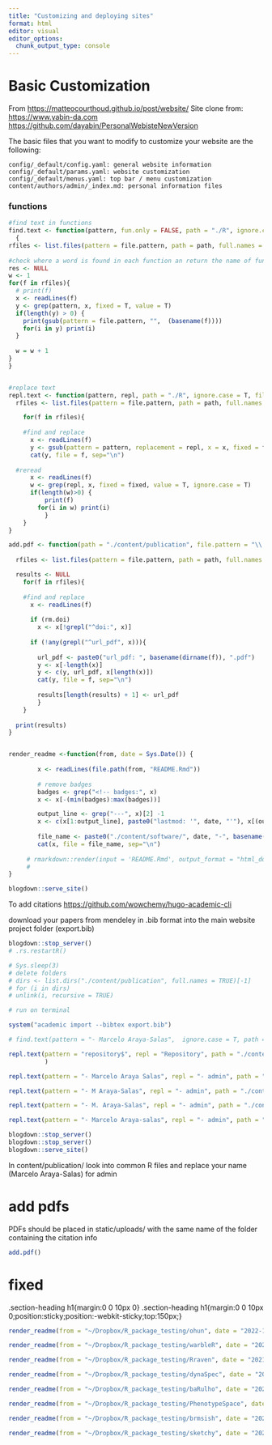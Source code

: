 ```yaml
---
title: "Customizing and deploying sites"
format: html
editor: visual
editor_options: 
  chunk_output_type: console
---
```


# Basic Customization

From <https://matteocourthoud.github.io/post/website/> Site clone from: <https://www.yabin-da.com> <https://github.com/dayabin/PersonalWebisteNewVersion>

The basic files that you want to modify to customize your website are the following:

    config/_default/config.yaml: general website information
    config/_default/params.yaml: website customization
    config/_default/menus.yaml: top bar / menu customization
    content/authors/admin/_index.md: personal information files

### functions

```r

#find text in functions
find.text <- function(pattern, fun.only = FALSE, path = "./R", ignore.case = T, file.pattern = "\\.md$")
  {
rfiles <- list.files(pattern = file.pattern, path = path, full.names = T, all.files = T, recursive = TRUE)
  
#check where a word is found in each function an return the name of function where it was found and the time
res <- NULL
w <- 1
for(f in rfiles){
  # print(f)
  x <- readLines(f)
  y <- grep(pattern, x, fixed = T, value = T)
  if(length(y) > 0) {
    print(gsub(pattern = file.pattern, "",  (basename(f)))) 
    for(i in y) print(i)
  }
  
  w = w + 1
}
}


#replace text
repl.text <- function(pattern, repl, path = "./R", ignore.case = T, file.pattern = "\\.md$", fixed = FALSE){
  rfiles <- list.files(pattern = file.pattern, path = path, full.names = T, all.files = T, recursive = TRUE)

    for(f in rfiles){
  
    #find and replace
      x <- readLines(f)
      y <- gsub(pattern = pattern, replacement = repl, x = x, fixed = fixed)
      cat(y, file = f, sep="\n")
  
  #reread
      x <- readLines(f)
      w <- grep(repl, x, fixed = fixed, value = T, ignore.case = T)
      if(length(w)>0) {
          print(f) 
        for(i in w) print(i)
          }
    }
}

add.pdf <- function(path = "./content/publication", file.pattern = "\\.md$", rm.doi = TRUE){
  
  rfiles <- list.files(pattern = file.pattern, path = path, full.names = T, all.files = T, recursive = TRUE)

  results <- NULL
    for(f in rfiles){
  
    #find and replace
      x <- readLines(f)
      
      if (rm.doi)
        x <- x[!grepl("^doi:", x)]
      
      if (!any(grepl("^url_pdf", x))){
        
        url_pdf <- paste0("url_pdf: ", basename(dirname(f)), ".pdf")
        y <- x[-length(x)]
        y <- c(y, url_pdf, x[length(x)])
        cat(y, file = f, sep="\n")
        
        results[length(results) + 1] <- url_pdf
        }
    }
  
  print(results)
}


render_readme <-function(from, date = Sys.Date()) {
  
        x <- readLines(file.path(from, "README.Rmd"))
      
        # remove badges
        badges <- grep("<!-- badges:", x)
        x <- x[-(min(badges):max(badges))]

        output_line <- grep("---", x)[2] -1
        x <- c(x[1:output_line], paste0("lastmod: '", date, "'"), x[(output_line +1):length(x)])
      
        file_name <- paste0("./content/software/", date, "-", basename(from), ".Rmd")
        cat(x, file = file_name, sep="\n")
        
     # rmarkdown::render(input = 'README.Rmd', output_format = "html_document", output_dir = "~/Dropbox/Websites/marce10.github.io/content/software", output_file = "ohun.html")
     # 
}

```

```r

blogdown::serve_site()

```

To add citations <https://github.com/wowchemy/hugo-academic-cli>

download your papers from mendeley in .bib format into the main website project folder (export.bib)

```r
blogdown::stop_server()
# .rs.restartR()

# Sys.sleep(3)
# delete folders
# dirs <- list.dirs("./content/publication", full.names = TRUE)[-1]
# for (i in dirs)
# unlink(i, recursive = TRUE)

# run on terminal

system("academic import --bibtex export.bib")

# find.text(pattern = "- Marcelo Araya-Salas",  ignore.case = T, path = "./content/publication", file.pattern = "\\.md$")

repl.text(pattern = "repository$", repl = "Repository", path = "./content/publication", 
          )

repl.text(pattern = "- Marcelo Araya Salas", repl = "- admin", path = "./content/publication", file.pattern = "\\.md$")

repl.text(pattern = "- M Araya-Salas", repl = "- admin", path = "./content/publication", file.pattern = "\\.md$")

repl.text(pattern = "- M. Araya-Salas", repl = "- admin", path = "./content/publication", file.pattern = "\\.md$")

repl.text(pattern = "- Marcelo Araya-salas", repl = "- admin", path = "./content/publication", file.pattern = "\\.md$")

blogdown::stop_server()
blogdown::stop_server()
blogdown::serve_site()
```

In content/publication/ look into common R files and replace your name (Marcelo Araya-Salas) for admin

# add pdfs

PDFs should be placed in static/uploads/ with the same name of the folder containing the citation info

```r


add.pdf()


```

# fixed 
.section-heading h1{margin:0 0 10px 0}
.section-heading h1{margin:0 0 10px 0;position:sticky;position:-webkit-sticky;top:150px;}



```r

render_readme(from = "~/Dropbox/R_package_testing/ohun", date = "2022-12-19")

render_readme(from = "~/Dropbox/R_package_testing/warbleR", date = "2022-12-09")

render_readme(from = "~/Dropbox/R_package_testing/Rraven", date = "2021-04-21")

render_readme(from = "~/Dropbox/R_package_testing/dynaSpec", date = "2021-03-10")

render_readme(from = "~/Dropbox/R_package_testing/baRulho", date = "2022-03-01")

render_readme(from = "~/Dropbox/R_package_testing/PhenotypeSpace", date = "2023-04-29")

render_readme(from = "~/Dropbox/R_package_testing/brmsish", date = "2023-04-30")

render_readme(from = "~/Dropbox/R_package_testing/sketchy", date = "2023-04-28")

```

